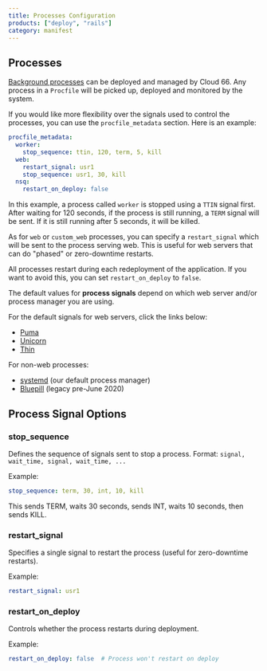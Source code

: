 ```yaml
---
title: Processes Configuration
products: ["deploy", "rails"]
category: manifest
---
```


## Processes

[Background processes](/:product/:version?/servers/systemd) can be deployed and managed by Cloud 66. Any process in a `Procfile` will be picked up, deployed and monitored by the system.

If you would like more flexibility over the signals used to control the processes, you can use the `procfile_metadata` section. Here is an example:

```yaml
procfile_metadata:
  worker:
    stop_sequence: ttin, 120, term, 5, kill
  web:
    restart_signal: usr1
    stop_sequence: usr1, 30, kill
  nsq:
    restart_on_deploy: false
```

In this example, a process called `worker` is stopped using a `TTIN` signal first. After waiting for 120 seconds, if the process is still running, a `TERM` signal will be sent. If it is still running after 5 seconds, it will be killed.

As for `web` or `custom_web` processes, you can specify a `restart_signal` which will be sent to the process serving web. This is useful for web servers that can do "phased" or zero-downtime restarts.

All processes restart during each redeployment of the application. If you want to avoid this, you can set `restart_on_deploy` to `false`.

The default values for **process signals** depend on which web server and/or process manager you are using.

For the default signals for web servers, click the links below:

- [Puma](/:product/:version?/build-and-config/puma-rack-server#customizing-shutdown-and-reload-signals)
- [Unicorn](/:product/:version?/build-and-config/unicorn-rack-server#customizing-shutdown-and-reload-signals)
- [Thin](/:product/:version?/build-and-config/thin-rack-server#customizing-shutdown-and-reload-signals)

For non-web processes:

- [systemd](/:product/:version?/servers/systemd) (our default process manager)
- [Bluepill](/:product/:version?/servers/bluepill-legacy) (legacy pre-June 2020)

## Process Signal Options

### stop_sequence

Defines the sequence of signals sent to stop a process. Format: `signal, wait_time, signal, wait_time, ...`

Example:
```yaml
stop_sequence: term, 30, int, 10, kill
```
This sends TERM, waits 30 seconds, sends INT, waits 10 seconds, then sends KILL.

### restart_signal

Specifies a single signal to restart the process (useful for zero-downtime restarts).

Example:
```yaml
restart_signal: usr1
```

### restart_on_deploy

Controls whether the process restarts during deployment.

Example:
```yaml
restart_on_deploy: false  # Process won't restart on deploy
```